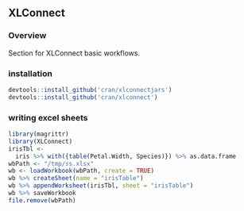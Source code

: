 ## XLConnect

### Overview

Section for XLConnect basic workflows.

### installation

```r
devtools::install_github('cran/xlconnectjars')
devtools::install_github('cran/xlconnect')
```

### writing excel sheets

```r
library(magrittr)
library(XLConnect)
irisTbl <-
  iris %>% with({table(Petal.Width, Species)}) %>% as.data.frame
wbPath <- "/tmp/ss.xlsx"
wb <- loadWorkbook(wbPath, create = TRUE)
wb %>% createSheet(name = "irisTable")
wb %>% appendWorksheet(irisTbl, sheet = "irisTable")
wb %>% saveWorkbook
file.remove(wbPath)
```


